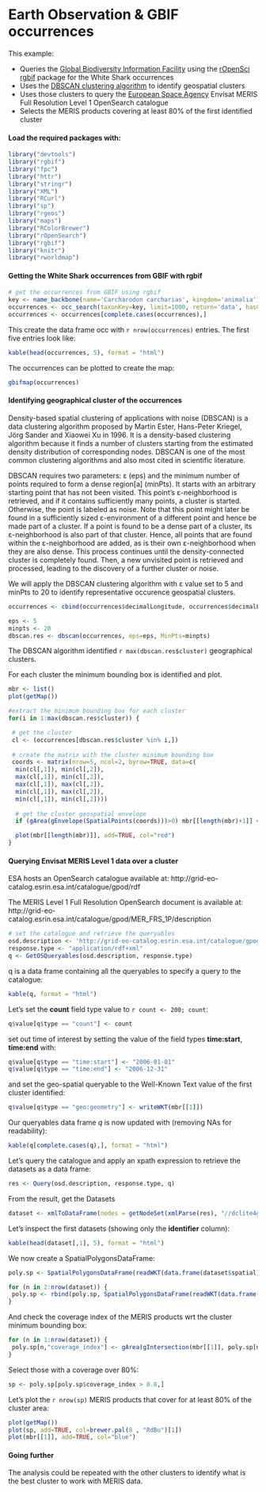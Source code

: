 # Earth Observation & GBIF occurrences

This example:

* Queries the [Global Biodiversity Information Facility](http://www.gbif.org/dF) using the [rOpenSci](http://ropensci.org/) [rgbif](http://ropensci.org/tutorials/rgbif_tutorial.html) package for the White Shark occurrences
* Uses the [DBSCAN clustering algorithm](http://en.wikipedia.org/wiki/DBSCAN) to identify geospatial clusters 
* Uses those clusters to query the [European Space Agency](http://www.esa.int/ESA) Envisat MERIS Full Resolution Level 1 OpenSearch catalogue
* Selects the MERIS products covering at least 80% of the first identified cluster

#### Load the required packages with:

```r
library("devtools")
library("rgbif")
library("fpc")
library("httr")
library("stringr")
library("XML")
library("RCurl")
library("sp")
library("rgeos") 
library("maps") 
library("RColorBrewer")
library("rOpenSearch")
library("rgbif")
library("knitr")
library("rworldmap")
```

#### Getting the White Shark occurrences from GBIF with rgbif

```r
# get the occurrences from GBIF using rgbif
key <- name_backbone(name='Carcharodon carcharias', kingdom='animalia')$speciesKey
occurrences <- occ_search(taxonKey=key, limit=1000, return='data', hasCoordinate=TRUE)
occurrences <- occurrences[complete.cases(occurrences),]
```

This create the data frame occ with `r nrow(occurrences)` entries. The first five entries look like:

```r
kable(head(occurrences, 5), format = "html")
```

The occurrences can be plotted to create the map:

```r
gbifmap(occurrences)
```

#### Identifying geographical cluster of the occurrences

Density-based spatial clustering of applications with noise (DBSCAN) is a data clustering algorithm proposed by Martin Ester, Hans-Peter Kriegel, Jörg Sander and Xiaowei Xu in 1996. It is a density-based clustering algorithm because it finds a number of clusters starting from the estimated density distribution of corresponding nodes. 
DBSCAN is one of the most common clustering algorithms and also most cited in scientific literature.

DBSCAN requires two parameters: ε (eps) and the minimum number of points required to form a dense region[a] (minPts). 
It starts with an arbitrary starting point that has not been visited. 
This point's ε-neighborhood is retrieved, and if it contains sufficiently many points, a cluster is started.
Otherwise, the point is labeled as noise. Note that this point might later be found in a sufficiently sized ε-environment of a different point and hence be made part of a cluster.
If a point is found to be a dense part of a cluster, its ε-neighborhood is also part of that cluster. 
Hence, all points that are found within the ε-neighborhood are added, as is their own ε-neighborhood when they are also dense. 
This process continues until the density-connected cluster is completely found. Then, a new unvisited point is retrieved and processed, leading to the discovery of a further cluster or noise.

We will apply the DBSCAN clustering algorithm with ε value set to 5 and minPts to 20 to identify representative occurence geospatial clusters.

```r
occurrences <- cbind(occurrences$decimalLongitude, occurrences$decimalLatitude)

eps <- 5
minpts <- 20
dbscan.res <- dbscan(occurrences, eps=eps, MinPts=minpts)
```

The DBSCAN algorithm identified `r max(dbscan.res$cluster)` geographical clusters.

For each cluster the minimum bounding box is identified and plot.

```r
mbr <- list()
plot(getMap())

#extract the minimum bounding box for each cluster
for(i in 1:max(dbscan.res$cluster)) {

 # get the cluster
 cl <- (occurrences[dbscan.res$cluster %in% i,])
  
 # create the matrix with the cluster minimum bounding box
 coords <- matrix(nrow=5, ncol=2, byrow=TRUE, data=c(
  min(cl[,1]), min(cl[,2]),
  max(cl[,1]), min(cl[,2]),
  max(cl[,1]), max(cl[,2]),
  min(cl[,1]), max(cl[,2]),
  min(cl[,1]), min(cl[,2])))
  
  # get the cluster geospatial envelope
  if (gArea(gEnvelope(SpatialPoints(coords)))>0) mbr[[length(mbr)+1]] <- gEnvelope(SpatialPoints(coords))

  plot(mbr[[length(mbr)]], add=TRUE, col="red")
}
```

#### Querying Envisat MERIS Level 1 data over a cluster

ESA hosts an OpenSearch catalogue available at: http://grid-eo-catalog.esrin.esa.int/catalogue/gpod/rdf

The MERIS Level 1 Full Resolution OpenSearch document is available at: http://grid-eo-catalog.esrin.esa.int/catalogue/gpod/MER_FRS_1P/description

```r
# set the catalogue and retrieve the queryables
osd.description <- 'http://grid-eo-catalog.esrin.esa.int/catalogue/gpod/MER_FRS_1P/description'
response.type <- "application/rdf+xml"
q <- GetOSQueryables(osd.description, response.type)
```

q is a data frame containing all the queryables to specify a query to the catalogue:

```r
kable(q, format = "html")
```

Let's set the **count** field type value to `r count <- 200; count`:

```r
q$value[q$type == "count"] <- count
```

set out time of interest by setting the value of the field types **time:start**, **time:end** with:

```r
q$value[q$type == "time:start"] <- "2006-01-01"
q$value[q$type == "time:end"] <- "2006-12-31"
```

and set the geo-spatial queryable to the Well-Known Text value of the first cluster identified:

```r
q$value[q$type == "geo:geometry"] <- writeWKT(mbr[[1]])
```

Our queryables data frame _q_ is now updated with (removing NAs for readability):

```r
kable(q[complete.cases(q),], format = "html")
```

Let's query the catalogue and apply an xpath expression to retrieve the datasets as a data frame:

```r
res <- Query(osd.description, response.type, q)
```

From the result, get the Datasets

```r
dataset <- xmlToDataFrame(nodes = getNodeSet(xmlParse(res), "//dclite4g:DataSet"), stringsAsFactors = FALSE)
```

Let's inspect the first datasets (showing only the **identifier** column):

```r
kable(head(dataset[,1], 5), format = "html")
```

We now create a SpatialPolygonsDataFrame:  
```r
poly.sp <- SpatialPolygonsDataFrame(readWKT(data.frame(dataset$spatial)[1,]), dataset[1,])

for (n in 2:nrow(dataset)) {
 poly.sp <- rbind(poly.sp, SpatialPolygonsDataFrame(readWKT(data.frame(dataset$spatial)[n,],id=n), dataset[n,]))  
} 
```

And check the coverage index of the MERIS products wrt the cluster minimum bounding box:

```r
for (n in 1:nrow(dataset)) {
 poly.sp[n,"coverage_index"] <- gArea(gIntersection(mbr[[1]], poly.sp[n,])) / gArea(mbr[[1]]) 
}
```

Select those with a coverage over 80%:

```r
sp <- poly.sp[poly.sp$coverage_index > 0.8,]
```

Let's plot the `r nrow(sp)` MERIS products that cover for at least 80% of the cluster area:

```r
plot(getMap())
plot(sp, add=TRUE, col=brewer.pal(8 , "RdBu")[1])
plot(mbr[[1]], add=TRUE, col="blue")
```

#### Going further 

The analysis could be repeated with the other clusters to identify what is the best cluster to work with MERIS data.

